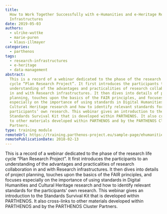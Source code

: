 ```yaml
---
title:
  How to Work Together Successfully with e-Humanities and e-Heritage Research
  Infrastructures
date: 2019-05-03
authors:
  - ulrike-wuttke
  - marie-puren
  - klaus-illmayer
categories:
  - parthenos
tags:
  - research-infrastructures
  - e-heritage
  - data-management
abstract:
  This is a record of a webinar dedicated to the phase of the research life
  cycle “Plan Research Project”. It first introduces the participants to an
  understanding of the advantages and practicalities of research collaboration
  in and with Research infrastructures. It then dives into details of project
  planning, touches upon the basics of the FAIR principles, and focuses
  especially on the importance of using standards in Digital Humanities and
  Cultural Heritage research and how to identify relevant standards for the
  participants’ own research. This webinar gives an introduction to the
  Standards Survival Kit that is developed within PARTHENOS. It also cross-links
  to other materials developed within PARTHENOS and by the PARTHENOS Cluster
  Partners.
type: training module
remoteUrl: https://training.parthenos-project.eu/sample-page/ehumanities-eheritage-webinar-series/webinar-work-with-research-infrastructures/
remotePublicationDate: 2018-02-13
---
```


This is a record of a webinar dedicated to the phase of the research life cycle
“Plan Research Project”. It first introduces the participants to an
understanding of the advantages and practicalities of research collaboration in
and with Research infrastructures. It then dives into details of project
planning, touches upon the basics of the FAIR principles, and focuses especially
on the importance of using standards in Digital Humanities and Cultural Heritage
research and how to identify relevant standards for the participants’ own
research. This webinar gives an introduction to the Standards Survival Kit that
is developed within PARTHENOS. It also cross-links to other materials developed
within PARTHENOS and by the PARTHENOS Cluster Partners.

<CTA
  title="Interested in learning more?"
  subtitle="Check out How to Work Together Successfully with e-Humanities and e-Heritage Research Infrastructures on PARTHENOS"
  url="https://training.parthenos-project.eu/sample-page/ehumanities-eheritage-webinar-series/webinar-work-with-research-infrastructures/"
/>
